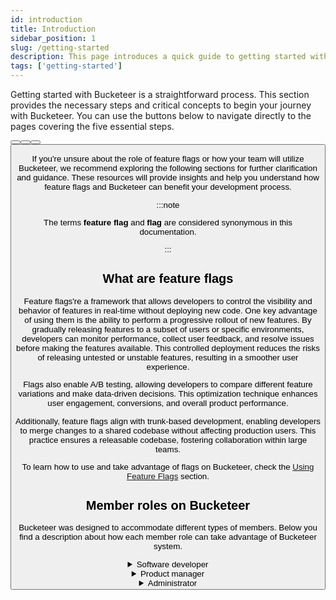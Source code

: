 ```yaml
---
id: introduction
title: Introduction
sidebar_position: 1
slug: /getting-started
description: This page introduces a quick guide to getting started with the documentation.
tags: ['getting-started']
---
```



Getting started with Bucketeer is a straightforward process. This section provides the necessary steps and critical concepts to begin your journey with Bucketeer. You can use the buttons below to navigate directly to the pages covering the five essential steps.

<ButtonShelf>
  <Button
    redirect="../getting-started/create-an-account"
    title="1. Create an acccount"
    info="Learn about account types, roles and how to create an account."
  />
  <Button
    redirect="../getting-started/bucketeer-dashboard"
    title="2. Bucketeer dashboard"
    info="Check all the main functions and panels available on the Bucketeer Dashboard."
  />
  <Button
    redirect="../getting-started/quickstart"
    title="3. Quickstart"
    info="Present all steps to create a feature flag and integrate it to your system."
  />
  <Button
    redirect="../getting-started/bucketeer-vocabulary"
    title="4. Bucketeer vocabulary "
    info="Guides you through the principal terms used in Bucketeer's documentation."
  />
</ButtonShelf>

If you're unsure about the role of feature flags or how your team will utilize Bucketeer, we recommend exploring the following sections for further clarification and guidance. These resources will provide insights and help you understand how feature flags and Bucketeer can benefit your development process.

:::note

The terms **feature flag** and **flag** are considered synonymous in this documentation.

:::

## What are feature flags

Feature flags're a framework that allows developers to control the visibility and behavior of features in real-time without deploying new code. One key advantage of using them is the ability to perform a progressive rollout of new features. By gradually releasing features to a subset of users or specific environments, developers can monitor performance, collect user feedback, and resolve issues before making the features available. This controlled deployment reduces the risks of releasing untested or unstable features, resulting in a smoother user experience.

Flags also enable A/B testing, allowing developers to compare different feature variations and make data-driven decisions. This optimization technique enhances user engagement, conversions, and overall product performance.

Additionally, feature flags align with trunk-based development, enabling developers to merge changes to a shared codebase without affecting production users. This practice ensures a releasable codebase, fostering collaboration within large teams.

To learn how to use and take advantage of flags on Bucketeer, check the [Using Feature Flags](#) section.

## Member roles on Bucketeer

Bucketeer was designed to accommodate different types of members. Below you find a description about how each member role can take advantage of Bucketeer system.

<details>
  <summary>Software developer</summary>
  <p>
    As a software developer, your role in using Bucketeer involves creating and
    implementing feature flags in your code to control the behavior and
    visibility of features in your application. Bucketeer provides a
    comprehensive dashboard where you can define and manage feature flags.
  </p>
  <p>
    To get started, you will need to set up feature flags on the Bucketeer
    dashboard. You can refer to the
    <a href="#"> Using Feature Flags</a> guide to learn more
    about the process. Once you have your credentials and have created a feature
    flag, you can choose an SDK that best suits your application. The <a href="/sdk">
      SDK
    </a> section of the documentation provides instructions on how to set up and
    integrate the chosen SDK into your codebase.
  </p>
  <p>
    Once you grasp how flags work, you can collaborate with other
    organization members to determine how you want to target different
    variations to specific users or user groups. As you add more feature flags to your application, your team can organize them across different environments to ensure effective management and deployment.
  </p>

  <p>
    In addition to working with feature flags, as a software developer, you may
    also have responsibilities related to feature management. You can use automation solutions to toggle flags according to your needs.
  </p>
</details>

<details>
  <summary>Product manager</summary>
  <p>
    As a product manager or rollout manager, part of your responsibilities
    involves strategically coordinating deployments and feature releases.
  </p>
  <p>
    First and foremost, it's important to understand how to enable or disable
    feature flags. Familiarize yourself with managing flags and the mechanisms
    for toggling them on and off with the
    <a href="#"> Using Feature Flags</a> guide.
  </p>
  <p>
    In addition to managing flags, you play a crucial role in designing and
    monitoring experiments to assess the impact of feature releases. These
    experiments involve a series of actions to test specific hypotheses. By
    leveraging feature flags, you can selectively target different flag
    variations to specific user base segments. Thus, you can observe and compare
    the reactions and behaviors of different user groups.
  </p>
  <p>
    Utilizing feature flags enables you to conduct various types of testing,
    such as A/B testing. For more detailed information on experimentation,
    please refer to the
    <a href="#/testing-with0flags"> Testing with flags </a>
    resource.
  </p>
  <p>
    By effectively utilizing flags and conducting thoughtful experiments, you
    can gain valuable insights into the impact of feature releases, optimize
    user experiences, and make informed decisions to drive the success of your
    product.
  </p>
</details>

<details>
  <summary>Administrator</summary>
  <p>
    As an account administrator in Bucketeer, you hold important
    responsibilities related to project and environment management, as well as
    user administration. Your role involves creating new projects, setting up
    environments, and managing members within the Bucketeer platform.
  </p>
  <p>
    One of your primary tasks is to create new projects. Projects serve as a way
    to organize and manage multiple members within Bucketeer. Each project has
    its own distinct set of environments and feature flags, allowing for
    efficient management of different development initiatives. A guide on how to
    create new projects will be provided in the feature.
  </p>
  <p>
    Creating and managing environments is another key responsibility.
    Environments enable you to oversee and control your feature flags throughout
    the entire development lifecycle, from local development to various stages.
    By setting up different environments, you can ensure smooth and
    well-organized flag management within specific contexts. A guide on how to
    create new projects will be provided in the feature.
  </p>
  <p>
    Additionally, as an administrator, you manage members within the Bucketeer
    platform. This includes tasks such as adding or removing members, assigning
    appropriate roles and permissions, and ensuring that the right level of
    access is granted to individuals based on their responsibilities. Check{' '}
    <a href="/getting-started/create-an-account">
      Create Bucketeer's account
    </a>{' '}
    to learn more about account creation or access the{' '}
    <a href="#">Bucketeer account types</a> to
    learn more about the existing roles.
  </p>
</details>
